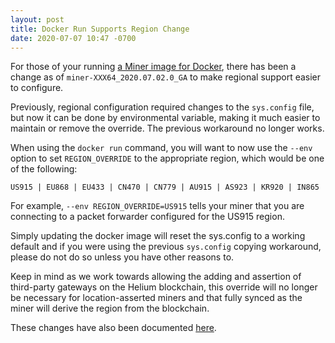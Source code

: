 ```yaml
---
layout: post
title: Docker Run Supports Region Change
date: 2020-07-07 10:47 -0700
---
```


For those of your running
[a Miner image for Docker](https://quay.io/repository/team-helium/miner?tab=tags), there has been a
change as of `miner-XXX64_2020.07.02.0_GA` to make regional support easier to configure.

Previously, regional configuration required changes to the `sys.config` file, but now it can be done
by environmental variable, making it much easier to maintain or remove the override. The previous
workaround no longer works.

When using the `docker run` command, you will want to now use the `--env` option to set
`REGION_OVERRIDE` to the appropriate region, which would be one of the following:

```
US915 | EU868 | EU433 | CN470 | CN779 | AU915 | AS923 | KR920 | IN865
```

For example, `--env REGION_OVERRIDE=US915` tells your miner that you are connecting to a packet
forwarder configured for the US915 region.

Simply updating the docker image will reset the sys.config to a working default and if you were
using the previous `sys.config` copying workaround, please do not do so unless you have other
reasons to.

Keep in mind as we work towards allowing the adding and assertion of third-party gateways on the
Helium blockchain, this override will no longer be necessary for location-asserted miners and that
fully synced as the miner will derive the region from the blockchain.

These changes have also been documented
[here](https://developer.helium.com/blockchain/run-your-own-miner#start-container).
